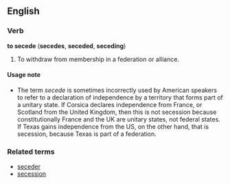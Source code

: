 ==English==
===Verb===
'''to secede''' ('''secedes''', '''seceded''', '''seceding''')

#To withdraw from membership in a federation or alliance.

====Usage note====

*The term ''secede'' is sometimes incorrectly used by American speakers to refer to a declaration of independence by a territory that forms part of a unitary state.  If Corsica declares independence from France, or Scotland from the United Kingdom, then this is not secession because constitutionally France and the UK are unitary states, not federal states.  If Texas gains independence from the US, on the other hand, that is secession, because Texas is part of a federation.

===Related terms===
*[[seceder]]
*[[secession]]